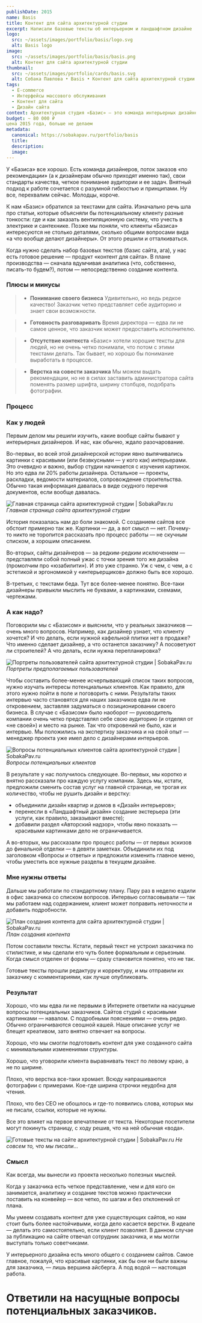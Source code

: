 ```yaml
---
publishDate: 2015
name: Basis
title: Контент для сайта архитектурной студии
excerpt: Написали базовые тексты об интерьерном и ландшафтном дизайне
logo:
  src: ~/assets/images/portfolio/basis/logo.svg
  alt: Basis logo
image: 
  src: ~/assets/images/portfolio/basis/basis.png
  alt: Контент для сайта архитектурной студии
thumbnail:
  src: ~/assets/images/portfolio/cards/basis.svg
  alt: Собака Павлова • Basis • Контент для сайта архитектурной студии
tags:
  - E-commerce
  - Интерфейсы массового обслуживания
  - Контент для сайта
  - Дизайн сайта
context: Архитектурная студия «Базис» — это команда интерьерных дизайнеров, которые круглосуточно рисуют эскизы, проектируют расположение розеток, покупают мебель и спорят с прорабом. Короче, те самые люди, которые могут превратить жилище или офис в город-сад, да еще и сделать это, простите за выражение, «под ключ».
budget: ~ 80 000 ₽
цена 2015 года, больше не делаем
metadata:
  canonical: https://sobakapav.ru/portfolio/basis
  title:
  description:
  image:
---
```


У «Базиса» все хорошо. Есть команда дизайнеров, поток заказов «по рекомендации» (а к дизайнерам обычно приходят именно так), свои стандарты качества, четкое понимание аудитории и ее задач. Внятный подход к работе сочетается с разумной гибкостью и принципами. Ну все, перехвалим сейчас. Молодцы, короче.

К нам «Базис» обратился за текстами для сайта. Изначально речь шла про статьи, которые объясняли бы потенциальному клиенту разные тонкости: где и как заказать вентиляционную систему, что учесть в электрике и сантехнике. Позже мы поняли, что клиенты «Базиса» интересуются не столько деталями, сколько общими вопросами вида «а что вообще делают дизайнеры». От этого решили и отталкиваться.

Когда нужно сделать набор базовых текстов (базис сайта, ага), у нас есть готовое решение — продукт «контент для сайта». В плане производства — сначала вдумчивая аналитика (что, собственно, писать-то будем?), потом — непосредственно создание контента.

### Плюсы и минусы

>+ **Понимание своего бизнеса**
>Удивительно, но ведь редкое качество! Заказчик четко представляет себе аудиторию и знает свои возможности.

>+ **Готовность разговаривать**
>Время директора — едва ли не самое ценное, что заказчик может предоставить исполнителю.

>- **Отсутствие контекста**
>«Базис» хотели хорошие тексты для людей, но не очень четко понимали, что потом с этими текстами делать. Так бывает, но хорошо бы понимание выработать в процессе.

>- **Верстка на совести заказчика**
>Мы можем выдать рекомендации, но не в силах заставить администратора сайта поменять размер шрифта, ширину столбцов, подобрать фотографии.

### Процесс

### Как у людей

Первым делом мы решили изучить, какие вообще сайты бывают у интерьерных дизайнеров. И нас, как обычно, ждало разочарование.

Во-первых, во всей этой дизайнерской истории явно выпячивались картинки с красивыми (или безвкусными — у кого как) интерьерами. Это очевидно и важно, выбор студии начинается с изучения картинок. Но это едва ли 20% работы дизайнера. Остальное — проекты, раскладки, ведомости материалов, сопровождение строительства. Обычно такая информация давалась в виде скудного перечня документов, если вообще давалась.

![Главная страница сайта архитектурной студии | SobakaPav.ru](~/assets/images/portfolio/basis/1.png)
_Главная страница сайта архитектурной студии_

История показалась нам до боли знакомой. С созданием сайтов все обстоит примерно так же. Картинки — да, а вот смысл — нет. Почему-то никто не торопится рассказать про процесс работы — не скучным списком, а хорошим описанием.

Во-вторых, сайты дизайнеров — за редким-редким исключением — представляли собой полный ужас с точки зрения того же дизайна (промолчим про «юзабилити»). И это уже странно. Уж с чем, с чем, а с эстетикой и эргономикой у «интерьерщиков» должно быть все хорошо.

В-третьих, с текстами беда. Тут все более-менее понятно. Все-таки дизайнеры привыкли мыслить не буквами, а картинками, схемами, чертежами.

### А как надо?

Поговорили мы с «Базисом» и выяснили, что у реальных заказчиков — очень много вопросов. Например, как дизайнер узнает, что клиенту хочется? И что делать, если нужной кафельной плитки нет в продаже? Что именно сделает дизайнер, а что останется заказчику? А посоветуют ли строителей? А что делать, если нужна перепланировка?

![Портреты пользователей сайта архитектурной студии | SobakaPav.ru](~/assets/images/portfolio/basis/2.png)
_Портреты предполагаемых пользователей_

Чтобы составить более-менее исчерпывающий список таких вопросов, нужно изучать интересы потенциальных клиентов. Как правило, для этого нужно пойти в поле и поговорить с ними. Результаты таких интервью часто становятся для наших заказчиков едва ли не откровением, заставляя задуматься о позиционировании своего бизнеса. В случае с «Базисом» было наоборот — руководитель компании очень четко представлял себе свою аудиторию (и отделял от «не своей») и место на рынке. Так что откровений не было, как и интервью. Мы положились на экспертизу заказчика и на свой опыт — менеджер проекта уже имел дело с дизайнерами интерьеров.

![Вопросы потенциальных клиентов сайта архитектурной студии | SobakaPav.ru](~/assets/images/portfolio/basis/3.png)
_Вопросы потенциальных клиентов_

В результате у нас получилось следующее. Во-первых, мы коротко и внятно рассказали про каждую услугу компании. Здесь мы, кстати, предложили сменить состав услуг на главной странице, не трогая их количество, чтобы не рушить дизайн и верстку:

- объединили дизайн квартир и домов в «Дизайн интерьеров»;
- перенесли в «Ландшафтный дизайн» создание экстерьера (эти услуги, как правило, заказывают вместе);
- добавили раздел «Авторский надзор», чтобы явно показать — красивыми картинками дело не ограничивается.

А во-вторых, мы рассказали про процесс работы — от первых эскизов до финальной отделки — в девяти заметках. Объединили их под заголовком «Вопросы и ответы» и предложили изменить главное меню, чтобы уместить все нужные разделы в текущем дизайне.

### Мне нужны ответы

Дальше мы работали по стандартному плану. Пару раз в неделю ездили в офис заказчика со списком вопросов. Интервью согласовывали — так мы работаем над содержанием, клиент может поправить неточности и добавить подробности.

![План создания контента для сайта архитектурной студии | SobakaPav.ru](~/assets/images/portfolio/basis/4.png)
_План создания контента_

Потом составили тексты. Кстати, первый текст не устроил заказчика по стилистике, и мы сделали его чуть более формальным и серьезным. Когда смысл отделен от формы — сразу становится понятно, что не так.

Готовые тексты прошли редактуру и корректуру, и мы отправили их заказчику с комментариями, как лучше опубликовать.

### Результат

Хорошо, что мы едва ли не первыми в Интернете ответили на насущные вопросы потенциальных заказчиков. Сайтов студий с красивыми картинками — навалом. С подробными пояснениями — очень редко. Обычно ограничиваются сеошной кашей. Наше описание услуг не блещет креативом, зато внятно отвечает на вопросы.

Хорошо, что мы смогли подготовить контент для уже созданного сайта с минимальными изменениями структуры.

Хорошо, что уговорили клиента выравнивать текст по левому краю, а не по ширине.

Плохо, что верстка все-таки хромает. Всюду напрашиваются фотографии с примерами. Кое-где ширина строчки неудобна для чтения.

Плохо, что без СЕО не обошлось и где-то появились слова, которых мы не писали, ссылки, которые не нужны.

Все это влияет на первое впечатление от текста. Некоторые посетители могут покинуть страницу, с ходу решив, что на ней обычная «вода».

![Готовые тексты на сайте архитектурной студии | SobakaPav.ru](~/assets/images/portfolio/basis/5.png)
_Не совсем то, что мы писали..._

### Смысл

Как всегда, мы вынесли из проекта несколько полезных мыслей.

Когда у заказчика есть четкое представление, чем и для кого он занимается, аналитику и создание текстов можно практически поставить на конвейер — все четко, по шагам и без отклонений от плана.

Мы умеем создавать контент для уже существующих сайтов, но нам стоит быть более настойчивыми, когда дело касается верстки. В идеале — делать это самостоятельно, если клиент позволяет. В данном случае за публикацию на сайте отвечал сотрудник заказчика, и мы могли выступать только советчиками.

У интерьерного дизайна есть много общего с созданием сайтов. Самое главное, пожалуй, что красивые картинки, как бы они ни были важны для заказчика, — лишь вершина айсберга. А под водой — настоящая работа.

# Ответили на насущные вопросы потенциальных заказчиков.
